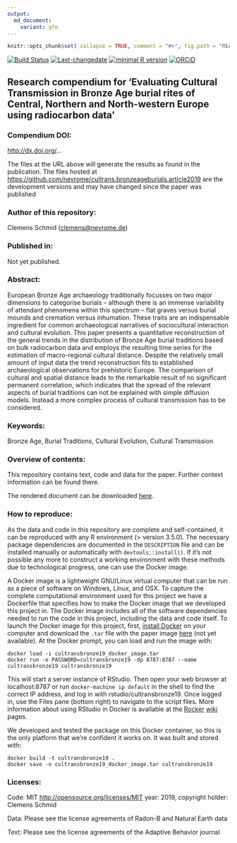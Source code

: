 ```yaml
---
output:
  md_document:
    variant: gfm
---
```


<!-- README.md is generated from README.Rmd. Please edit that file -->

```r
knitr::opts_chunk$set( collapse = TRUE, comment = "#>", fig.path = "README-" )
```

[![Build Status](https://travis-ci.com/nevrome/cultrans.bronzeageburials.article2019.svg?token=vxsQ9RjxoGASGtX4Q8jc&branch=master)](https://travis-ci.com/nevrome/cultrans.bronzeageburials.article2019) [![Last-changedate](https://img.shields.io/badge/last%20change-`r gsub('-', '--', Sys.Date())`-brightgreen.svg)](https://github.com/nevrome/nevrome/cultrans.bronzeageburials.article2019/commits/master)
[![minimal R version](https://img.shields.io/badge/R%3E%3D-3.5.0-brightgreen.svg)](https://cran.r-project.org/)
[![ORCiD](https://img.shields.io/badge/ORCiD-0000--0003--3448--5715-green.svg)](http://orcid.org/0000-0003-3448-5715)

## Research compendium for ‘Evaluating Cultural Transmission in Bronze Age burial rites of Central, Northern and North-western Europe using radiocarbon data’

### Compendium DOI:

<http://dx.doi.org/>…

The files at the URL above will generate the results as found in the publication. The files hosted at <https://github.com/nevrome/cultrans.bronzeageburials.article2019> are the development versions and may have changed since the paper was published

### Author of this repository:

Clemens Schmid (<clemens@nevrome.de>)

### Published in:

Not yet published.

### Abstract:

European Bronze Age archaeology traditionally focusses on two major dimensions to categorise burials -- although there is an immense variability of attendant phenomena within this spectrum -- flat graves versus burial mounds and cremation versus inhumation. These traits are an indispensable ingredient for common archaeological narratives of sociocultural interaction and cultural evolution. This paper presents a quantitative reconstruction of the general trends in the distribution of Bronze Age burial traditions based on bulk radiocarbon data and employs the resulting time series for the estimation of macro-regional cultural distance. Despite the relatively small amount of input data the trend reconstruction fits to established archaeological observations for prehistoric Europe. The comparison of cultural and spatial distance leads to the remarkable result of no significant permanent correlation, which indicates that the spread of the relevant aspects of burial traditions can not be explained with simple diffusion models. Instead a more complex process of cultural transmission has to be considered.

### Keywords: 

Bronze Age, Burial Traditions, Cultural Evolution, Cultural Transmission

### Overview of contents:

This repository contains text, code and data for the paper. Further
context information can be found there.

The rendered document can be downloaded
[here](https://github.com/nevrome/cultrans.bronzeageburials.article2019/blob/document/article.pdf).

### How to reproduce:

As the data and code in this repository are complete and self-contained, it can be reproduced with any R environment (\> version 3.5.0). The necessary package dependencies are documented in the `DESCRIPTION` file and can be installed manually or automatically with `devtools::install()`. If it’s not possible any more to construct a working environment with these methods due to technological progress, one can use the Docker image.

A Docker image is a lightweight GNU/Linux virtual computer that can be run as a piece of software on Windows, Linux, and OSX. To capture the complete computational environment used for this project we have a Dockerfile that specifies how to make the Docker image that we developed this project in. The Docker image includes all of the software dependencies needed to run the code in this project, including the data and code itself. To launch the Docker image for this project, first, [install Docker](https://docs.docker.com/installation/) on your computer and download the `.tar` file with the paper image [here](...) (not yet available). At the Docker prompt, you can load and run the image with:

    docker load -i cultransbronze19_docker_image.tar
    docker run -e PASSWORD=cultransbronze19 -dp 8787:8787 --name cultransbronze19 cultransbronze19

This will start a server instance of RStudio. Then open your web browser at localhost:8787 or run `docker-machine ip default` in the shell to find the correct IP address, and log in with rstudio/cultransbronze19. Once logged in, use the Files pane (bottom right) to navigate to the script files. More information about using RStudio in Docker is available at the [Rocker](https://github.com/rocker-org) [wiki](https://github.com/rocker-org/rocker/wiki/Using-the-RStudio-image) pages.

We developed and tested the package on this Docker container, so this is the only platform that we’re confident it works on. It was built and stored with:

    docker build -t cultransbronze19 .
    docker save -o cultransbronze19_docker_image.tar cultransbronze19

### Licenses:

Code: MIT <http://opensource.org/licenses/MIT> year: 2019, copyright holder: Clemens Schmid

Data: Please see the license agreements of Radon-B and Natural Earth data

Text: Please see the license agreements of the Adaptive Behavior journal
